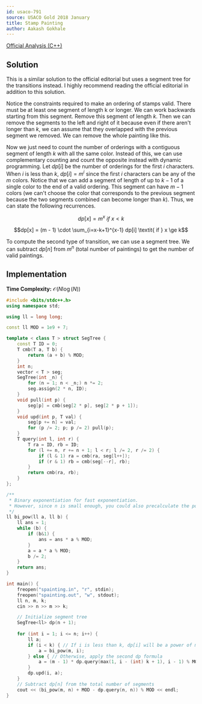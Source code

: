 ```yaml
---
id: usaco-791
source: USACO Gold 2018 January
title: Stamp Painting
author: Aakash Gokhale
---
```


[Official Analysis (C++)](http://www.usaco.org/current/data/sol_spainting_gold_jan18.html)

## Solution

This is a similar solution to the official editorial but uses a segment tree for the transitions instead. I highly recommend reading the official editorial in addition to this solution.

Notice the constraints required to make an ordering of stamps valid. There must be at least one segment of length k or longer. We can work backwards starting from this segment. Remove this segment of length $k$. Then we can remove the segments to the left and right of it because even if there aren't longer than $k$, we can assume that they overlapped with the previous segment we removed. We can remove the whole painting like this.

Now we just need to count the number of orderings with a contiguous segment of length $k$ with all the same color. Instead of this, we can use complementary counting and count the opposite instead with dynamic programming. Let $dp[i]$ be the number of orderings for the first $i$ characters. When $i$ is less than $k$, $dp[i] = m^i$ since the first $i$ characters can be any of the $m$ colors. Notice that we can add a segment of length of up to $k - 1$ of a single color to the end of a valid ordering. This segment can have $m - 1$ colors (we can't choose the color that corresponds to the previous segment because the two segments combined can become longer than $k$). Thus, we can state the following recurrences.

$$dp[x] = m^x \textit{   if   } x < k$$


$$dp[x] = (m - 1) \cdot \sum_{i=x-k+1}^{x-1} dp[i] \textit{   if   } x \ge k$$

To compute the second type of transition, we can use a segment tree. We can subtract $dp[n]$ from $m^n$ (total number of paintings) to get the number of valid paintings.

## Implementation

**Time Complexity:** $\mathcal{O}(N \log(N))$

<LanguageSection>

<CPPSection>

```cpp
#include <bits/stdc++.h>
using namespace std;

using ll = long long;

const ll MOD = 1e9 + 7;

template < class T > struct SegTree {
    const T ID = 0;
    T cmb(T a, T b) {
        return (a + b) % MOD;
    }
    int n;
    vector < T > seg;
    SegTree(int _n) {
        for (n = 1; n < _n;) n *= 2;
        seg.assign(2 * n, ID);
    }
    void pull(int p) {
        seg[p] = cmb(seg[2 * p], seg[2 * p + 1]);
    }
    void upd(int p, T val) {
        seg[p += n] = val;
        for (p /= 2; p; p /= 2) pull(p);
    }
    T query(int l, int r) {
        T ra = ID, rb = ID;
        for (l += n, r += n + 1; l < r; l /= 2, r /= 2) {
            if (l & 1) ra = cmb(ra, seg[l++]);
            if (r & 1) rb = cmb(seg[--r], rb);
        }
        return cmb(ra, rb);
    }
};

/**
 * Binary exponentiation for fast exponentiation.
 * However, since n is small enough, you could also precalculate the powers of m instead.
 */
ll bi_pow(ll a, ll b) {
	ll ans = 1;
	while (b) {
		if (b&1) {
			ans = ans * a % MOD;
		}
		a = a * a % MOD;
		b /= 2;
	}
	return ans;
}

int main() {
	freopen("spainting.in", "r", stdin);
	freopen("spainting.out", "w", stdout);
	ll n, m, k;
	cin >> n >> m >> k;

	// Initialize segment tree
	SegTree<ll> dp(n + 1);
	
	for (int i = 1; i <= n; i++) {
		ll a;
		if (i < k) { // If i is less than k, dp[i] will be a power of m
			a = bi_pow(m, i);
		} else { // Otherwise, apply the second dp formula
			a = (m - 1) * dp.query(max(1, i - (int) k + 1), i - 1) % MOD;
		}
		dp.upd(i, a);
	}
	// Subtract dp[n] from the total number of segments
	cout << (bi_pow(m, n) + MOD - dp.query(n, n)) % MOD << endl;
}
```

</CPPSection>

</LanguageSection>
